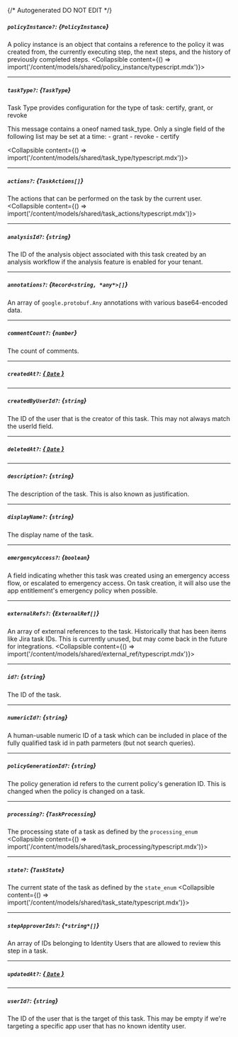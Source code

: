 {/* Autogenerated DO NOT EDIT  */}

##### `policyInstance?`: *{`PolicyInstance`}*
A policy instance is an object that contains a reference to the policy it was created from, the currently executing step, the next steps, and the history of previously completed steps.
<Collapsible content={() => import('/content/models/shared/policy_instance/typescript.mdx')}>
</Collapsible>

---
##### `taskType?`: *{`TaskType`}*
Task Type provides configuration for the type of task: certify, grant, or revoke

This message contains a oneof named task_type. Only a single field of the following list may be set at a time:
  \- grant
  \- revoke
  \- certify

<Collapsible content={() => import('/content/models/shared/task_type/typescript.mdx')}>
</Collapsible>

---
##### `actions?`: *{`TaskActions[]`}*
The actions that can be performed on the task by the current user.
<Collapsible content={() => import('/content/models/shared/task_actions/typescript.mdx')}>
</Collapsible>

---
##### `analysisId?`: *{`string`}*
The ID of the analysis object associated with this task created by an analysis workflow if the analysis feature is enabled for your tenant.

---
##### `annotations?`: *{`Record<string, *any*>[]`}*
An array of `google.protobuf.Any` annotations with various base64\-encoded data.

---
##### `commentCount?`: *{`number`}*
The count of comments.

---
##### `createdAt?`: [*{ `Date` }*](https://developer.mozilla.org/en-US/docs/Web/JavaScript/Reference/Global_Objects/Date)

---
##### `createdByUserId?`: *{`string`}*
The ID of the user that is the creator of this task. This may not always match the userId field.

---
##### `deletedAt?`: [*{ `Date` }*](https://developer.mozilla.org/en-US/docs/Web/JavaScript/Reference/Global_Objects/Date)

---
##### `description?`: *{`string`}*
The description of the task. This is also known as justification.

---
##### `displayName?`: *{`string`}*
The display name of the task.

---
##### `emergencyAccess?`: *{`boolean`}*
A field indicating whether this task was created using an emergency access flow, or escalated to emergency access. On task creation, it will also use the app entitlement's emergency policy when possible.

---
##### `externalRefs?`: *{`ExternalRef[]`}*
An array of external references to the task. Historically that has been items like Jira task IDs. This is currently unused, but may come back in the future for integrations.
<Collapsible content={() => import('/content/models/shared/external_ref/typescript.mdx')}>
</Collapsible>

---
##### `id?`: *{`string`}*
The ID of the task.

---
##### `numericId?`: *{`string`}*
A human\-usable numeric ID of a task which can be included in place of the fully qualified task id in path parmeters (but not search queries).

---
##### `policyGenerationId?`: *{`string`}*
The policy generation id refers to the current policy's generation ID. This is changed when the policy is changed on a task.

---
##### `processing?`: *{`TaskProcessing`}*
The processing state of a task as defined by the `processing_enum`
<Collapsible content={() => import('/content/models/shared/task_processing/typescript.mdx')}>
</Collapsible>

---
##### `state?`: *{`TaskState`}*
The current state of the task as defined by the `state_enum`
<Collapsible content={() => import('/content/models/shared/task_state/typescript.mdx')}>
</Collapsible>

---
##### `stepApproverIds?`: *{`*string*[]`}*
An array of IDs belonging to Identity Users that are allowed to review this step in a task.

---
##### `updatedAt?`: [*{ `Date` }*](https://developer.mozilla.org/en-US/docs/Web/JavaScript/Reference/Global_Objects/Date)

---
##### `userId?`: *{`string`}*
The ID of the user that is the target of this task. This may be empty if we're targeting a specific app user that has no known identity user.

